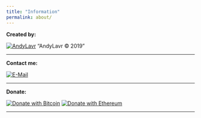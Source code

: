 ```yaml
---
title: "Information"
permalink: about/
---
```



**Created by:**

[![AndyLavr](./images/dragon_best_80.jpeg)](https://github.com/AndyLavr) "AndyLavr © 2019"

---

**Contact me:**

[![E-Mail](./images/launchpad.png)](https://launchpad.net/~lavrandy)

---


**Donate:**

[![Donate with Bitcoin](https://en.cryptobadges.io/badge/big/1KvWrbLhuzk8DSb2Yq2948bMj3uQvVTQCW)](https://en.cryptobadges.io/donate/1KvWrbLhuzk8DSb2Yq2948bMj3uQvVTQCW)
[![Donate with Ethereum](https://en.cryptobadges.io/badge/big/0xE42f2d4D4aF888Ac784ED26a68E828475A4712Cb)](https://en.cryptobadges.io/donate/0xE42f2d4D4aF888Ac784ED26a68E828475A4712Cb)

---

